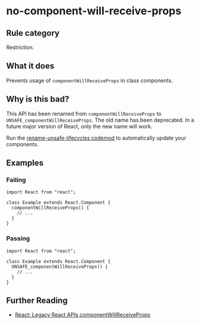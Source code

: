 # no-component-will-receive-props

## Rule category

Restriction.

## What it does

Prevents usage of `componentWillReceiveProps` in class components.

## Why is this bad?

This API has been renamed from `componentWillReceiveProps` to `UNSAFE_componentWillReceiveProps`. The old name has been deprecated. In a future major version of React, only the new name will work.

Run the [rename-unsafe-lifecycles codemod](https://github.com/reactjs/react-codemod#rename-unsafe-lifecycles) to automatically update your components.

## Examples

### Failing

```tsx twoslash
import React from "react";

class Example extends React.Component {
  componentWillReceiveProps() {
    // ...
  }
}
```

### Passing

```tsx twoslash
import React from "react";

class Example extends React.Component {
  UNSAFE_componentWillReceiveProps() {
    // ...
  }
}
```

## Further Reading

- [React: Legacy React APIs componentWillReceiveProps](https://react.dev/reference/react/Component#componentwillreceiveprops)
